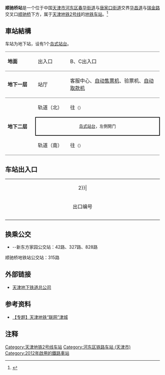 {{noteTA 
|G1 =Transport}}
{{Infobox station
|name = 顺驰桥
|eng_name = Shunchiqiao
|linecolour = {{天津地铁颜色|2}}
|image = Platform of Shunchiqiao Station (20200426110652).jpg
|caption = 顺驰桥站站台（2020年4月）
|other_name = 
|country = {{PRC}}
|borough = [[天津市|天津市]][[河东区_(天津市)|河东区]][[春华街道|春华街道]]与[[唐家口街道|唐家口街道]]交界
|address = [[华昌道|华昌道]]与[[瑞金路|瑞金路]]交叉口[[顺驰桥|顺驰桥]]下方
|coordinates = {{coord|39.1403733|N|117.2274761|E|display=inline,title|Region:CH_type}}
|elevation = 
|operator = [[天津轨道交通集团|天津轨道交通集团]]
|lines = {{天津地铁线路名|2|SL}}
|distance = 
|platform = 1座[[岛式站台|岛式站台]]
|tracks = 2条
|bus_routes = 
|bus_stands = 
|connections = 公交站
|structure = 地下车站
|hall = 地下站厅
|depth = 
|levels = 
|interchange = 
|exits = 
|lift = 
|escalator = 
|architect = 
|architectural_style = 
|colour = 
|type = 
|status = 运营中
|code = 
|zone = 
|classification = 
|website = 
|built = 
|opened = 2012年7月1日
|closed = 
|pass_year = 
|passengers = 
|pass_system = 
|pass_rank = 
|mpassengers = 
|trains = 
|station_hours = 
|hours = 
|first = 往{{天津地铁起讫站|2|R}}：06:04<br />往{{天津地铁起讫站|2|L}}：06:00
|last = 往{{天津地铁起讫站|2|R}}：23:22<br />往{{天津地铁起讫站|2|L}}：23:14
|adjacent = {{adjacent stations|system=天津地铁|line=2|left=远洋国际中心|right=靖江路}}
|other_services = 
|route_map = 
}}
'''顺驰桥站'''是一个位于中国[[天津市|天津市]][[河东区_(天津市)|河东区]][[春华街道|春华街道]]与[[唐家口街道|唐家口街道]]交界[[华昌道|华昌道]]与[[瑞金路|瑞金路]]交叉口[[顺驰桥|顺驰桥]]下方，属于[[天津地铁|天津地铁]][[天津地铁2号线|2号线]]的[[地铁车站|地铁车站]]。<ref>{{Cite web |url=http://news.enorth.com.cn/system/2011/04/29/006460387.shtml |title=地铁2、3号线公示最新站名 2号线：曹庄—空港 |accessdate=2011-05-05 |archive-date=2012-02-11 |archive-url=https://web.archive.org/web/20120211233344/http://news.enorth.com.cn/system/2011/04/29/006460387.shtml |dead-url=no }}</ref>

== 車站結構 ==
车站为地下站，设有1个[[岛式站台|岛式站台]]。
{|cellspacing=0 cellpadding=3
|-
|style="border-top:solid 1px gray;border-bottom:solid 1px gray;" valign=top width=100|'''地面'''
|style="border-top:solid 1px gray;border-bottom:solid 1px gray;" valign=top width=100|出入口
|style="border-top:solid 1px gray;border-bottom:solid 1px gray;" valign=top width=350|B、C出入口
|-
|style="border-bottom:solid 1px gray;" valign=top|'''地下一层'''
|style="border-bottom:solid 1px gray;" valign=top|站厅
|style="border-bottom:solid 1px gray;" valign=top|客服中心、[[自动售票机|自动售票机]]、验票机、[[自动取款机|自动取款机]]
|-
|style="border-bottom:solid 1px gray;" rowspan=3 valign=top|'''地下二层'''
|轨道（北）
|{{arrow|L}} {{天津地铁线路名|2|c}}往{{站|曹庄}}<small>（{{站|远洋国际中心}}）</small>
|-
|style="border-right:solid 2px black;border-left:solid 2px black;border-top:solid 2px black;border-bottom:solid 2px black;" colspan=2|<center><small>[[岛式站台|岛式站台]]，左側開门</small></center>
|-
|style="border-bottom:solid 1px gray;"|轨道（南）
|style="border-bottom:solid 1px gray;"|{{arrow|R}} {{天津地铁线路名|2|c}}往{{站|滨海国际机场}}<small>（{{站|靖江路}}）</small>
|}

== 车站出入口 ==
{| class="wikitable" style="width:65%"
|colspan=4 align="center" bgcolor={{天津地铁颜色|2}}|
|-
! style="width:9%" | 出口编号
! style="width:40%" | 可到达目的地
|-
| align="center" style="border-bottom:none" | {{港鐵出口|B}}  ||东屏园、东盈园、华昌道
|-
| align="center" style="border-bottom:none" | {{港鐵出口|C}}  ||顺驰桥、卫国道
|}

== 换乘公交 ==
*{{港鐵出口|C}}--新东方家园公交站：42路、327路、828路

顺驰桥地铁站公交站：315路

== 外部链接 ==
* [https://web.archive.org/web/20090827003539/http://www.tjdt.cn/ 天津地下铁道总公司]

== 参考资料 ==
* [http://news.enorth.com.cn/system/2006/08/09/001379965.shtml 【专题】天津地铁“联网”津城] {{Wayback|url=http://news.enorth.com.cn/system/2006/08/09/001379965.shtml |date=20070905012246 }}

== 注释 ==
<div class="references-small">
<references />
</div>

{{Commonscat|Shunchiqiao Station}}

{{天津地铁2号线}}
{{天津轨道交通车站列表}}

[[Category:天津地铁2号线车站|Category:天津地铁2号线车站]]
[[Category:河东区铁路车站_(天津市)|Category:河东区铁路车站 (天津市)]]
[[Category:2012年啟用的鐵路車站|Category:2012年啟用的鐵路車站]]